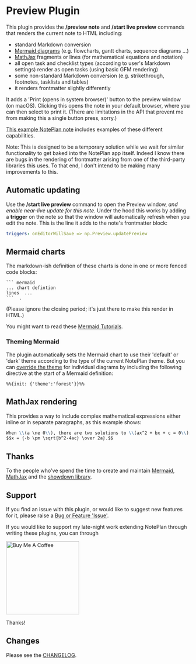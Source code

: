 # Preview Plugin
This plugin provides the **/preview note** and **/start live preview** commands that renders the current note to HTML including:
- standard Markdown conversion
- [Mermaid diagrams](https://mermaid.js.org) (e.g. flowcharts, gantt charts, sequence diagrams ...)
- [MathJax](https://www.mathjax.org/) fragments or lines (for mathematical equations and notation)
- all open task and checklist types (according to user's Markdown settings) render as open tasks (using basic GFM rendering)
- some non-standard Markdown conversion (e.g. strikethrough, footnotes, tasklists and tables)
- it renders frontmatter slightly differently

It adds a 'Print (opens in system browser)' button to the preview window (on macOS). Clicking this opens the note in your default browser, where you can then select to print it. (There are limitations in the API that prevent me from making this a single button press, sorry.)

[This example NotePlan note](https://noteplan.co/n/EA936BC2-A6C1-43F7-9C34-E2C31CF96AC6) includes examples of these different capabilities.

Note: This is designed to be a temporary solution while we wait for similar functionality to get baked into the NotePlan app itself.  Indeed I know there are bugs in the rendering of frontmatter arising from one of the third-party libraries this uses. To that end, I don't intend to be making many improvements to this.

## Automatic updating
Use the **/start live preview** command to open the Preview window, _and enable near-live update for this note_. Under the hood this works by adding a **trigger** on the note so that the window will automatically refresh when you edit the note. This is the line it adds to the note's frontmatter block:
```yaml
triggers: onEditorWillSave => np.Preview.updatePreview
```

## Mermaid charts
The markdown-ish definition of these charts is done in one or more fenced code blocks:

```
``` mermaid
... chart defintion
lines  ...
```  .
```
(Please ignore the closing period; it's just there to make this render in HTML.)

You might want to read these [Mermaid Tutorials](https://mermaid.js.org/config/Tutorials.html).

### Theming Mermaid
The plugin automatically sets the Mermaid chart to use their 'default' or 'dark' theme according to the type of the current NotePlan theme. But you can [override the theme](https://mermaid.js.org/config/theming.html) for individual diagrams by including the following directive at the start of a Mermaid definition:

`%%{init: {'theme':'forest'}}%%`

## MathJax rendering
This provides a way to include complex mathematical expressions either inline or in separate paragraphs, as this example shows:
```md
When \\(a \ne 0\\), there are two solutions to \\(ax^2 + bx + c = 0\\), and they are:
$$x = {-b \pm \sqrt{b^2-4ac} \over 2a}.$$
```

## Thanks
To the people who've spend the time to create and maintain [Mermaid](https://mermaid.js.org), [MathJax](https://www.mathjax.org/) and the [showdown library](https://github.com/showdownjs/showdown).

## Support
If you find an issue with this plugin, or would like to suggest new features for it, please raise a [Bug or Feature 'Issue'](https://github.com/NotePlan/plugins/issues).

If you would like to support my late-night work extending NotePlan through writing these plugins, you can through

[<img width="200px" alt="Buy Me A Coffee" src="https://www.buymeacoffee.com/assets/img/guidelines/download-assets-sm-2.svg" />](https://www.buymeacoffee.com/revjgc)

Thanks!

## Changes
Please see the [CHANGELOG](CHANGELOG.md).
